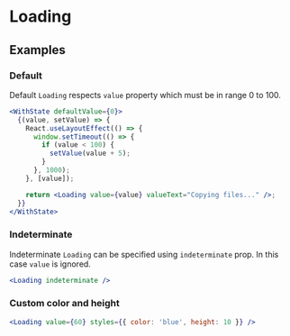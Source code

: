 # Loading

## Examples

### Default

Default `Loading` respects `value` property which must be in range 0 to 100.

```jsx live=true
<WithState defaultValue={0}>
  {(value, setValue) => {
    React.useLayoutEffect(() => {
      window.setTimeout(() => {
        if (value < 100) {
          setValue(value + 5);
        }
      }, 1000);
    }, [value]);

    return <Loading value={value} valueText="Copying files..." />;
  }}
</WithState>
```

### Indeterminate

Indeterminate `Loading` can be specified using `indeterminate` prop. In this case `value` is ignored.

```jsx live=true
<Loading indeterminate />
```

### Custom color and height

```jsx live=true
<Loading value={60} styles={{ color: 'blue', height: 10 }} />
```
